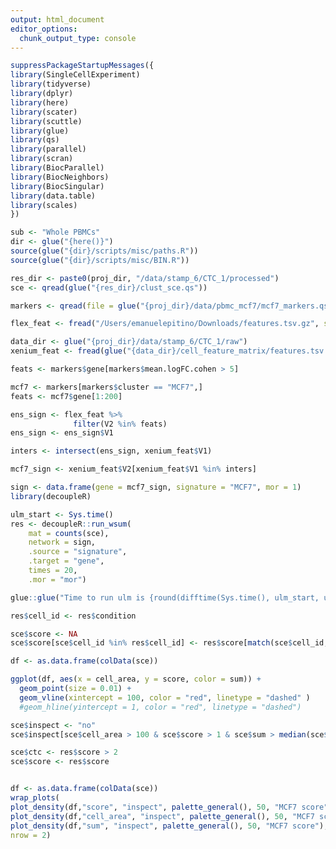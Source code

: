 ```yaml
---
output: html_document
editor_options: 
  chunk_output_type: console
---
```


```r
suppressPackageStartupMessages({
library(SingleCellExperiment)
library(tidyverse)
library(dplyr)
library(here)
library(scater)
library(scuttle)
library(glue)
library(qs)
library(parallel)
library(scran)
library(BiocParallel)
library(BiocNeighbors)
library(BiocSingular)
library(data.table)
library(scales)
})
```

```r
sub <- "Whole PBMCs"
dir <- glue("{here()}")
source(glue("{dir}/scripts/misc/paths.R"))
source(glue("{dir}/scripts/misc/BIN.R"))
```

```r
res_dir <- paste0(proj_dir, "/data/stamp_6/CTC_1/processed")
sce <- qread(glue("{res_dir}/clust_sce.qs"))
```


```r
markers <- qread(file = glue("{proj_dir}/data/pbmc_mcf7/mcf7_markers.qs"))
```


```r
flex_feat <- fread("/Users/emanuelepitino/Downloads/features.tsv.gz", sep = "\t", header = F)

data_dir <- glue("{proj_dir}/data/stamp_6/CTC_1/raw")
xenium_feat <- fread(glue("{data_dir}/cell_feature_matrix/features.tsv.gz"), sep = "\t", nThread = 3, header = F)
```


```r
feats <- markers$gene[markers$mean.logFC.cohen > 5]
```

```r
mcf7 <- markers[markers$cluster == "MCF7",]
feats <- mcf7$gene[1:200]
```

```r
ens_sign <- flex_feat %>%
              filter(V2 %in% feats) 
ens_sign <- ens_sign$V1
```

```r
inters <- intersect(ens_sign, xenium_feat$V1)
```


```r
mcf7_sign <- xenium_feat$V2[xenium_feat$V1 %in% inters]
```


```r
sign <- data.frame(gene = mcf7_sign, signature = "MCF7", mor = 1)
library(decoupleR)

ulm_start <- Sys.time()
res <- decoupleR::run_wsum(
    mat = counts(sce),
    network = sign,
    .source = "signature",
    .target = "gene",
    times = 20,
    .mor = "mor")

glue::glue("Time to run ulm is {round(difftime(Sys.time(), ulm_start, units = 's'), 0)} seconds")
```

```r
res$cell_id <- res$condition
```

```r
sce$score <- NA
sce$score[sce$cell_id %in% res$cell_id] <- res$score[match(sce$cell_id, res$cell_id)]
```

```r
df <- as.data.frame(colData(sce))

ggplot(df, aes(x = cell_area, y = score, color = sum)) + 
  geom_point(size = 0.01) +
  geom_vline(xintercept = 100, color = "red", linetype = "dashed" ) 
  #geom_hline(yintercept = 1, color = "red", linetype = "dashed")
```


```r
sce$inspect <- "no"
sce$inspect[sce$cell_area > 100 & sce$score > 1 & sce$sum > median(sce$sum)] <- "yes"
```

```r
sce$ctc <- res$score > 2
sce$score <- res$score
```

```r

```


```r
df <- as.data.frame(colData(sce))
wrap_plots(
plot_density(df,"score", "inspect", palette_general(), 50, "MCF7 score"),
plot_density(df,"cell_area", "inspect", palette_general(), 50, "MCF7 score"),
plot_density(df,"sum", "inspect", palette_general(), 50, "MCF7 score"),
nrow = 2)
```




















